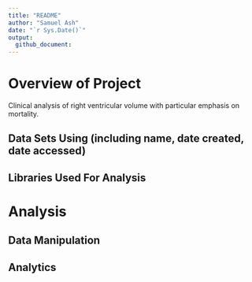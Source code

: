 ```yaml
---
title: "README"
author: "Samuel Ash"
date: "`r Sys.Date()`"
output: 
  github_document:
---
```


# Overview of Project
Clinical analysis of right ventricular volume with particular emphasis on mortality.

## Data Sets Using (including name, date created, date accessed)

## Libraries Used For Analysis

# Analysis

## Data Manipulation

## Analytics
